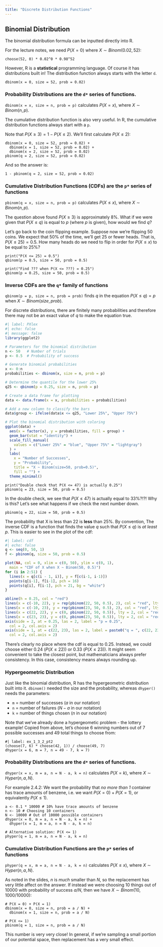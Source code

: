 ```yaml
---
title: "Discrete Distribution Functions"
---
```


## Binomial Distribution

The binomial distribution formula can be inputted directly into R.

For the lecture notes, we need $P(X = 0)$ where $X \sim Binom(0.02, 52)$:

```webr-r
choose(52, 0) * 0.02^0 * 0.98^52
```

However, R is a **statistical** programming language. Of course it has distributions built in! The distribution function always starts with the letter `d`.

```webr-r
dbinom(x = 0, size = 52, prob = 0.02)
```

::: {.callout-note}
### Probability Distributions are the `d*` series of functions.

`dbinom(x = x, size = n, prob = p)` calculates $P(X = x)$, where $X \sim Binom(n, p)$.
:::

The cumulative distribution function is also very useful. In R, the cumulative distribution functions always start with a `p`.


Note that $P(X \ge 3) = 1 - P(X \le 2)$. We'll first calculate $P(X \le 2)$:

```webr-r
dbinom(x = 0, size = 52, prob = 0.02) +
  dbinom(x = 1, size = 52, prob = 0.02) + 
  dbinom(x = 2, size = 52, prob = 0.02)
pbinom(q = 2, size = 52, prob = 0.02)
```

And so the answer is:

```webr-r
1 - pbinom(q = 2, size = 52, prob = 0.02)
```

::: {.callout-note}
### Cumulative Distribution Functions (CDFs) are the `p*` series of functions

`pbinom(q = x, size = n, prob = p)` calculates $P(X \le x)$, where $X \sim Binom(n, p)$.
:::

The question above found $P(X \ge 3)$ is approximately 8\%. What if we were given that $P(X \le q)$ is equal to $p$ (where $p$ is given), how would we find $q$?

Let's go back to the coin flipping example. Suppose now we're flipping 50 coins. We expect that 50% of the time, we'll get 25 or fewer heads. That is, $P(X \le 25) = 0.5$. How many heads do we need to flip in order for $P(X \le x)$ to be equal to 25%?

```webr-r
print("P(X <= 25) = 0.5")
qbinom(p = 0.5, size = 50, prob = 0.5)

print("Find ??? when P(X <= ???) = 0.25")
qbinom(p = 0.25, size = 50, prob = 0.5)
```

::: {.callout-note}
### Inverse CDFs are the `q*` family of functions

`qbinom(p = p, size = n, prob = prob)` finds $q$ in the equation $P(X \le q) = p$ when $X\sim Binom(size, prob)$. 

For discrete distributions, there are finitely many probabilities and therefore there may not be an exact value of $q$ to make the equation true.
:::

```r
#| label: PXlex
#| echo: false
#| message: false
library(ggplot2)

# Parameters for the binomial distribution
n <- 50   # Number of trials
p <- 0.5  # Probability of success

# Generate binomial probabilities
x <- 0:n
probabilities <- dbinom(x, size = n, prob = p)

# Determine the quantile for the lower 25%
q25 <- qbinom(p = 0.25, size = n, prob = p)

# Create a data frame for plotting
data <- data.frame(x = x, probabilities = probabilities)

# Add a new column to classify the bars
data$group <- ifelse(data$x <= q25, "Lower 25%", "Upper 75%")

# Plot the binomial distribution with coloring
ggplot(data) +
  aes(x = factor(x), y = probabilities, fill = group) +
  geom_bar(stat = "identity") +
  scale_fill_manual(
    values = c("Lower 25%" = "blue", "Upper 75%" = "lightgray")
  ) +
  labs(
    x = "Number of Successes",
    y = "Probability",
    title = "X ~ Binom(size=50, prob=0.5)",
    fill = "") +
  theme_minimal()
```

```webr-r
print("Double check that P(X <= 47) is actually 0.25")
pbinom(q = 23, size = 50, prob = 0.5)
```

In the double check, we see that $P(X \le 47)$ is actually equal to 33%?!?! Why is this? Let's see what happens if we check the next number down.

```webr-r
pbinom(q = 22, size = 50, prob = 0.5)
```

The probability that X is less than 22 is **less** than 25%. By convention, The inverse CDF is a function that finds the value $q$ such that $P(X \le q)$ is *at least* $p$. This is easier to see in the plot of the cdf:

```r
#| label: cdf
#| echo: false
q <- seq(0, 50, 1)
f <- pbinom(q, size = 50, prob = 0.5)

plot(NA, col = 0, xlim = c(0, 50), ylim = c(0, 1),
  main = "CDF of X when X ~ Binom(50, 0.5)")
for (i in 2:51) {
  lines(x = q[c(i - 1, i)], y = f[c(i-1, i-1)])
  points(q[i-1], f[i-1], pch = 16)
  points(q[i], f[i-1], pch = 21, bg = "white")
}

abline(h = 0.25, col = "red")
lines(x = c(-10, 22), y = rep(pbinom(22, 50, 0.5), 2), col = "red", lty = 2)
lines(x = c(-10, 23), y = rep(pbinom(23, 50, 0.5), 2), col = "red", lty = 2)
lines(x = c(22, 22), y = c(0, pbinom(22, 50, 0.5)), lty = 2, col = "red")
lines(x = c(23, 23), y = c(0, pbinom(23, 50, 0.5)), lty = 2, col = "red")
axis(side = 2, at = 0.25, las = 2, label = "p = 0.25",
  col = 2, col.axis = 2)
axis(side = 1, at = c(22, 23), las = 2, label = paste0("q = ", c(22, 23)),
  col = 2, col.axis = 2)
```

There's clearly no place where the cdf is equal to 0.25. Instead, we could choose either 0.24 ($P(X \le 22)$) or 0.33 ($P(X \le 23)$). It might seem convenient to take the closest point, but mathematicians always prefer consistency. In this case, consistency means always rounding up. 


### Hypergeometric Distribution

Just like the binomial distribution, R has the hypergeometric distribution built into it. `dbinom()` needed the size and the probability, whereas `dhyper()` needs the parameters:

- `m` = number of successes ($a$ in our notation)
- `n` = number of failures ($N - a$ in our notation)
- `k` = number of things chosen ($n$ in our notation)

Note that we've already done a hypergeometic problem - the lottery example! Copied from above, let's choose 6 winning numbers out of 7 possible successes and 49 total things to choose from:

```webr-r
#| label: ex_1_3_2_pt2
(choose(7, 6) * choose(42, 1)) / choose(49, 7)
dhyper(x = 6, m = 7, n = 49 - 7, k = 7)
```

::: {.callout-note}
### Probability Distributions are the `d*` series of functions.

`dhyper(x = x, m = a, n = N - a, k = n)` calculates $P(X = k)$, where $X \sim Hyper(n, a, N)$.
:::

For example 2.4.2: We want the probability that *no more than 1* container has trace amounts of benzene, i.e. we want $P(X = 0) + P(X = 1)$, or equivalently $P(X \le 1)$.

```webr-r
a <- 0.1 * 10000 # 10% have trace amounts of benzene
n <- 10 # Choosing 10 containers
N <- 10000 # Out of 10000 possible containers
dhyper(x = 0, m = a, n = N - a, k = n) +
  dhyper(x = 1, m = a, n = N - a, k = n)

# Alternative solution: P(X <= 1)
phyper(q = 1, m = a, n = N - a, k = n)
```

::: {.callout-note}
### Cumulative Distribution Functions are the `p*` series of functions

`phyper(q = x, m = a, n = N - a, k = n)` calculates $P(X \le x)$, where $X \sim Hyper(n, a, N)$.
:::

As noted in the slides, $n$ is *much* smaller than $N$, so the replacement has very little affect on the answer. If instead we were choosing 10 things out of 10000 with probability of success $a / N$, then we have $X \sim Binom(10, 1000/10000)$:

```webr-r
# P(X = 0) + P(X = 1)
dbinom(x = 0, size = n, prob = a / N) +
  dbinom(x = 1, size = n, prob = a / N)

# P(X <= 1)
pbinom(q = 1, size = n, prob = a / N)
```

This number is very very close! In general, if we're sampling a small portion of our potential space, then replacement has a very small effect.

